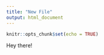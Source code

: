 ```yaml
---
title: "New File"
output: html_document
---
```


```r
knitr::opts_chunk$set(echo = TRUE)
```

Hey there! 
